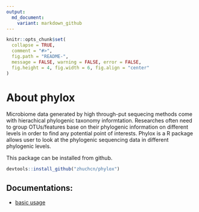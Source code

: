```yaml
---
output:
  md_document:
    variant: markdown_github
---
```


<!-- README.md is generated from README.Rmd. Please edit that file -->

```r
knitr::opts_chunk$set(
  collapse = TRUE,
  comment = "#>",
  fig.path = "README-",
  message = FALSE, warning = FALSE, error = FALSE,
  fig.height = 4, fig.width = 6, fig.align = "center"
)
```

# About phylox

Microbiome data generated by high through-put sequecing methods come with hierachical phylogenic taxonomy informtation. Researches often need to group OTUs/features base on their phylogenic information on different levels in order to find any potential point of interests. Phylox is a R package allows user to look at the phylogenic sequencing data in different phylogenic levels.

This package can be installed from github.

```r
devtools::install_github("zhuchcn/phylox")
```

## Documentations:

* [basic usage](https://zhuchcn.github.io/softwares/packages/phylox/basic_usage.html)
